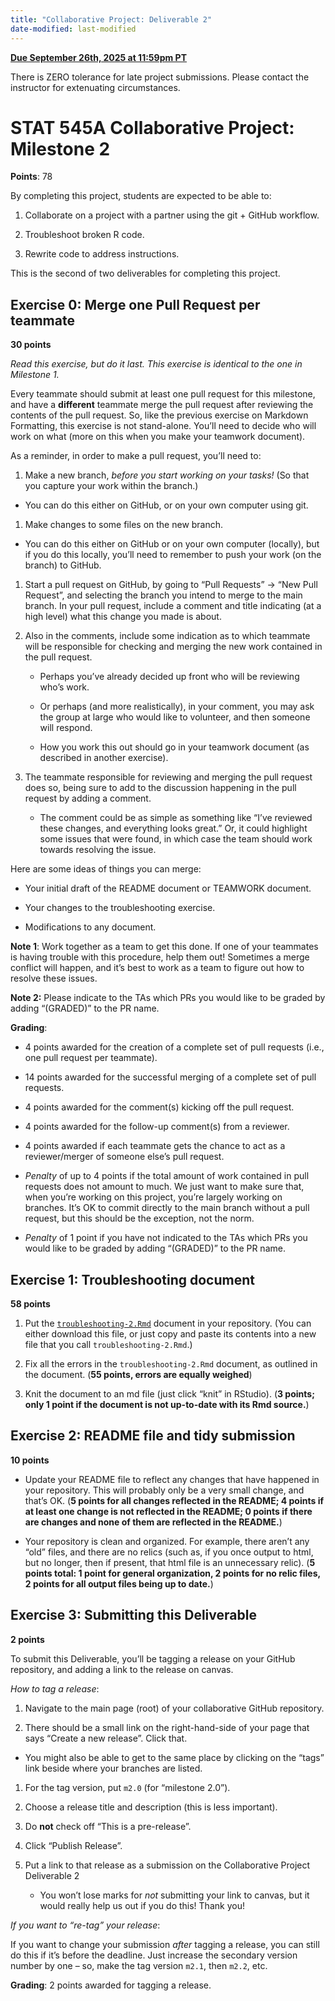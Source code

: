```yaml
---
title: "Collaborative Project: Deliverable 2"
date-modified: last-modified
---
```


[**Due September 26th, 2025 at 11:59pm PT**]{.underline}

There is ZERO tolerance for late project submissions. Please contact the instructor for extenuating circumstances.

# STAT 545A Collaborative Project: Milestone 2

**Points**: 78

By completing this project, students are expected to be able to:

1.  Collaborate on a project with a partner using the git + GitHub workflow.

2.  Troubleshoot broken R code.

3.  Rewrite code to address instructions.

This is the second of two deliverables for completing this project.

## Exercise 0: Merge one Pull Request per teammate

**30 points**

*Read this exercise, but do it last. This exercise is identical to the one in Milestone 1.*

Every teammate should submit at least one pull request for this milestone, and have a **different** teammate merge the pull request after reviewing the contents of the pull request. So, like the previous exercise on Markdown Formatting, this exercise is not stand-alone. You’ll need to decide who will work on what (more on this when you make your teamwork document).

As a reminder, in order to make a pull request, you’ll need to:

1.  Make a new branch, *before you start working on your tasks!* (So that you capture your work within the branch.)

-   You can do this either on GitHub, or on your own computer using git.

1.  Make changes to some files on the new branch.

-   You can do this either on GitHub or on your own computer (locally), but if you do this locally, you’ll need to remember to push your work (on the branch) to GitHub.

1.  Start a pull request on GitHub, by going to “Pull Requests” -\> “New Pull Request”, and selecting the branch you intend to merge to the main branch. In your pull request, include a comment and title indicating (at a high level) what this change you made is about.

2.  Also in the comments, include some indication as to which teammate will be responsible for checking and merging the new work contained in the pull request.

    -   Perhaps you’ve already decided up front who will be reviewing who’s work.

    -   Or perhaps (and more realistically), in your comment, you may ask the group at large who would like to volunteer, and then someone will respond.

    -   How you work this out should go in your teamwork document (as described in another exercise).

3.  The teammate responsible for reviewing and merging the pull request does so, being sure to add to the discussion happening in the pull request by adding a comment.

    -   The comment could be as simple as something like “I’ve reviewed these changes, and everything looks great.” Or, it could highlight some issues that were found, in which case the team should work towards resolving the issue.

Here are some ideas of things you can merge:

-   Your initial draft of the README document or TEAMWORK document.

-   Your changes to the troubleshooting exercise.

-   Modifications to any document.

**Note 1**: Work together as a team to get this done. If one of your teammates is having trouble with this procedure, help them out! Sometimes a merge conflict will happen, and it’s best to work as a team to figure out how to resolve these issues.

**Note 2:** Please indicate to the TAs which PRs you would like to be graded by adding “(GRADED)” to the PR name.

**Grading**:

-   4 points awarded for the creation of a complete set of pull requests (i.e., one pull request per teammate).

-   14 points awarded for the successful merging of a complete set of pull requests.

-   4 points awarded for the comment(s) kicking off the pull request.

-   4 points awarded for the follow-up comment(s) from a reviewer.

-   4 points awarded if each teammate gets the chance to act as a reviewer/merger of someone else’s pull request.

-   *Penalty* of up to 4 points if the total amount of work contained in pull requests does not amount to much. We just want to make sure that, when you’re working on this project, you’re largely working on branches. It’s OK to commit directly to the main branch without a pull request, but this should be the exception, not the norm.

-   *Penalty* of 1 point if you have not indicated to the TAs which PRs you would like to be graded by adding “(GRADED)” to the PR name.

## Exercise 1: Troubleshooting document

**58 points**

1.  Put the [`troubleshooting-2.Rmd`](https://github.com/UBC-STAT/STAT545.github.io/blob/main/content/collaborative-project/milestone2/troubleshooting-2.Rmd) document in your repository. (You can either download this file, or just copy and paste its contents into a new file that you call `troubleshooting-2.Rmd`.)

2.  Fix all the errors in the `troubleshooting-2.Rmd` document, as outlined in the document. (**55 points, errors are equally weighed**)

3.  Knit the document to an md file (just click “knit” in RStudio). (**3 points; only 1 point if the document is not up-to-date with its Rmd source.**)

## Exercise 2: README file and tidy submission

**10 points**

-   Update your README file to reflect any changes that have happened in your repository. This will probably only be a very small change, and that’s OK. (**5 points for all changes reflected in the README; 4 points if at least one change is not reflected in the README; 0 points if there are changes and none of them are reflected in the README.**)

-   Your repository is clean and organized. For example, there aren’t any “old” files, and there are no relics (such as, if you once output to html, but no longer, then if present, that html file is an unnecessary relic). (**5 points total: 1 point for general organization, 2 points for no relic files, 2 points for all output files being up to date.**)

## Exercise 3: Submitting this Deliverable

**2 points**

To submit this Deliverable, you’ll be tagging a release on your GitHub repository, and adding a link to the release on canvas.

*How to tag a release*:

1.  Navigate to the main page (root) of your collaborative GitHub repository.

2.  There should be a small link on the right-hand-side of your page that says “Create a new release”. Click that.

-   You might also be able to get to the same place by clicking on the “tags” link beside where your branches are listed.

1.  For the tag version, put `m2.0` (for “milestone 2.0”).

2.  Choose a release title and description (this is less important).

3.  Do **not** check off “This is a pre-release”.

4.  Click “Publish Release”.

5.  Put a link to that release as a submission on the Collaborative Project Deliverable 2

    -   You won’t lose marks for *not* submitting your link to canvas, but it would really help us out if you do this! Thank you!

*If you want to “re-tag” your release*:

If you want to change your submission *after* tagging a release, you can still do this if it’s before the deadline. Just increase the secondary version number by one – so, make the tag version `m2.1`, then `m2.2`, etc.

**Grading**: 2 points awarded for tagging a release.
